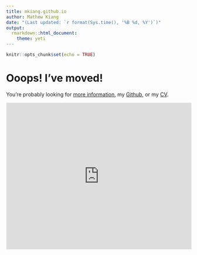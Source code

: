 ```yaml
---
title: mkiang.github.io
author: Mathew Kiang
date: "(Last updated: `r format(Sys.time(), '%B %d, %Y')`)"
output:
  rmarkdown::html_document:
    theme: yeti
---
```


```r
knitr::opts_chunk$set(echo = TRUE)
```

<p> 
<p> 
<p> 

# Ooops! I've moved! 

You're probably looking for [more information](https://mathewkiang.com/aboutme/), my [Github](https://github.com/mkiang), or my [CV](https://mathewkiang.com/assets/mkiangcv.pdf). 


<iframe src="https://mathewkiang.com/assets/collab_network.html" width="100%" height="400" scrolling="no" style="border: 1px solid #EEE;"></iframe>
